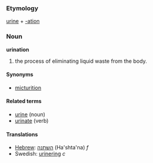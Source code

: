 ===Etymology===
[[urine]] + [[-ation]]

===Noun===
'''urination'''

# the process of eliminating liquid waste from the body.

====Synonyms====
*[[micturition]]

====Related terms====
*[[urine]] (noun)
*[[urinate]] (verb)


====Translations====
*[[Hebrew]]: [[השתנה]] (Ha'shta'na) ''f''
*Swedish: [[urinering]] ''c''